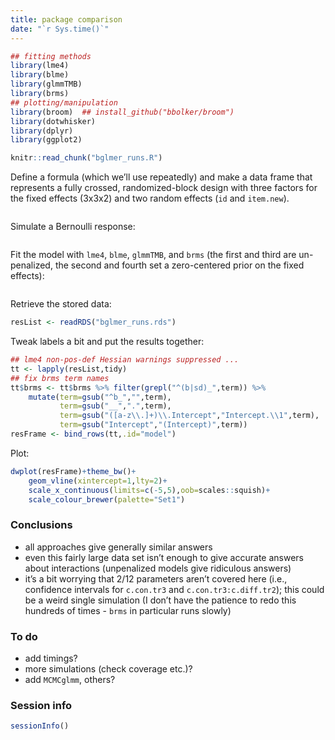 ```yaml
---
title: package comparison
date: "`r Sys.time()`"
---
```


<!-- http://zevross.com/blog/2014/07/09/making-use-of-external-r-code-in-knitr-and-r-markdown/ -->

```r
## fitting methods
library(lme4)
library(blme)
library(glmmTMB)
library(brms)
## plotting/manipulation
library(broom)  ## install_github("bbolker/broom")
library(dotwhisker)
library(dplyr)
library(ggplot2)
```

```r
knitr::read_chunk("bglmer_runs.R")
```

Define a formula (which we'll use repeatedly) and make a data frame that represents a fully crossed, randomized-block design with three factors for the fixed effects (3x3x2) and two random effects (`id` and `item.new`).

```r
```

Simulate a Bernoulli response:

```r
```

Fit the model with `lme4`, `blme`, `glmmTMB`, and `brms` (the first and third are un-penalized, the second and fourth set a zero-centered prior on the fixed effects):

```r
```

Retrieve the stored data:
```r
resList <- readRDS("bglmer_runs.rds")
```

Tweak labels a bit and put the results together:
```r
## lme4 non-pos-def Hessian warnings suppressed ...
tt <- lapply(resList,tidy)
## fix brms term names
tt$brms <- tt$brms %>% filter(grepl("^(b|sd)_",term)) %>%
    mutate(term=gsub("^b_","",term),
           term=gsub("__",".",term),
           term=gsub("([a-z\\.]+)\\.Intercept","Intercept.\\1",term),
           term=gsub("Intercept","(Intercept)",term))
resFrame <- bind_rows(tt,.id="model")
```

Plot:

```r
dwplot(resFrame)+theme_bw()+
    geom_vline(xintercept=1,lty=2)+
    scale_x_continuous(limits=c(-5,5),oob=scales::squish)+
    scale_colour_brewer(palette="Set1")
```

### Conclusions

- all approaches give generally similar answers
- even this fairly large data set isn't enough to give accurate answers about interactions (unpenalized models give ridiculous answers)
- it's a bit worrying that 2/12 parameters aren't covered here (i.e., confidence intervals for `c.con.tr3` and `c.con.tr3:c.diff.tr2`); this could be a weird single simulation (I don't have the patience to redo this hundreds of times - `brms` in particular runs slowly)

### To do

- add timings?
- more simulations (check coverage etc.)?
- add `MCMCglmm`, others?

### Session info

```r
sessionInfo()
```
